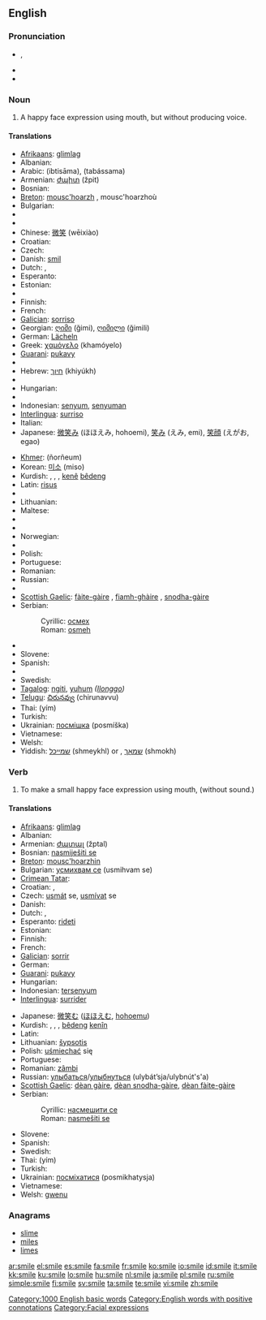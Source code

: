==English==

{{rank|afterwards|horses|wonder|706|smile|walk|places|simple}}

===Pronunciation===
* {{IPA|/smaɪl/}}, {{SAMPA|/smaIl/}}
* {{audio|en-us-smile.ogg|Audio (US)}}
* {{rhymes|aɪl}}

===Noun===
{{en-noun}}

# A happy face expression using mouth, but without producing voice.

====Translations====
{{trans-top|a happy face expression using mouth, but without producing voice}}
* [[Afrikaans]]: [[glimlag]]
* Albanian: {{t+|sq|buzëqeshje|f|xs=Albanian}}
* Arabic: {{Arab|[[ابتسامة]]}} (ibtisāma), {{Arab|[[تبسم]]}} (tabássama)
* Armenian: [[ժպիտ]] (žpit)
* Bosnian: {{t-|bs|osmijeh|m}}
* [[Breton]]: [[mousc'hoarzh]] {{m}}, mousc'hoarzhoù {{p}}
* Bulgarian: {{t+|bg|усмивка|f|tr=usmivka|sc=Cyrl}}
* {{trreq|Burmese}}
* {{trreq|Catalan}}
* Chinese: [[微笑]] (wēixiào)
* Croatian: {{t-|hr|osmijeh|m|alt=ȍsmijēh}}
* Czech: {{t-|cs|úsměv|m}}
* Danish: [[smil]] {{c}}
* Dutch: {{t+|nl|glimlach|m}}, {{t+|nl|lach}}
* Esperanto: {{t-|eo|rideto|xs=Esperanto}}
* Estonian: {{t|et|naeratus}}
* {{trreq|Faroese}}
* Finnish: {{t+|fi|hymy}}
* French: {{t+|fr|sourire|m}}
* [[Galician]]: [[sorriso]] {{m}}
* Georgian: [[ღიმი]] (ğimi), [[ღიმილი]] (ğimili)
* German: [[Lächeln]] {{n}}
* Greek: [[χαμόγελο]] {{n}} (khamóyelo)
* [[Guarani]]: [[pukavy]]
* {{trreq|Gujarati}}
* Hebrew: [[חיוך]] (khiyúkh)
* {{trreq|Hindi}}
* Hungarian: {{t+|hu|mosoly}}
* {{trreq|Icelandic}}
* Indonesian: [[senyum]], [[senyum|senyuman]]
* [[Interlingua]]: [[surriso]]
* Italian: {{t+|it|sorriso|m}}
* Japanese: [[微笑み]] (ほほえみ, hohoemi), [[笑み]] (えみ, emi), [[笑顔]] (えがお, egao)
{{trans-mid}}
* [[Khmer]]: {{Khmr|[[ញញឹម]]}} (ñorñeum)
* Korean: [[미소]] (miso)
* Kurdish: {{t+|ku|bişir}} {{f}}, {{t+|ku|girrnij}} {{f}}, {{t+|ku|bişkurr}} {{f}}, [[ken]]ê [[bêdeng]] {{m}}
* Latin: [[risus]] {{f}}
* {{trreq|Latvian}}
* Lithuanian: {{t-|lt|šypsena|xs=Lithuanian}}
* Maltese: {{t+|mt|tbissima|f}}
* {{trreq|Maori}}
* {{trreq|Mongolian}}
* Norwegian: {{t+|no|smil|n}}
* {{trreq|Persian}}
* Polish: {{t+|pl|uśmiech|m}}
* Portuguese: {{t+|pt|sorriso|m}}
* Romanian: {{t-|ro|zâmbet|n}}
* Russian: {{t+|ru|улыбка|f|tr=ulýbka|sc=Cyrl}}
* {{trreq|Sanskrit}}
* [[Scottish Gaelic]]: [[fàite-gàire]] {{f}}, [[fiamh-ghàire]] {{m}}, [[snodha-gàire]] {{m}}
* Serbian:
*: Cyrillic: [[осмех]] {{m}}
*: Roman: [[osmeh]] {{m}}
* {{trreq|Slovak}}
* Slovene: {{t+|sl|nasmeh|m}}
* Spanish: {{t-|es|sonrisa|f}}
* {{trreq|Swahili}}
* Swedish: {{t+|sv|leende|n}}
* [[Tagalog]]: [[ngiti]], [[yuhum]] ''([[Ilonggo]])''
* [[Telugu]]: [[చిరునవ్వు]] (chirunavvu)
* Thai: {{Thai|[[ยิ้ม]]}} (yím)
* Turkish: {{t+|tr|gülüş}}
* Ukrainian: [[посмішка]] (posmíška) {{f}}
* Vietnamese: {{t+|vi|cười|xs=Vietnamese}}
* Welsh: {{t-|cy|gwên|xs=Welsh}}
* Yiddish: [[שמייכל]] (shmeykhl) {{m}} or {{n}}, [[שמאָך]] (shmokh) {{m}}
{{trans-bottom}}

===Verb===
{{en-verb|smil|ing}}

# To make a small happy face expression using mouth, (without sound.)

====Translations====
{{trans-top|to make a small happy face}}
* [[Afrikaans]]: [[glimlag]]
* Albanian: {{t+|sq|buzëqesh|xs=Albanian}}
* Armenian: [[ժպտալ]] (žptal)
* Bosnian: [[nasmiješiti se]]
* [[Breton]]: [[mousc'hoarzhin]]
* Bulgarian: [[усмихвам|усмихвам се]] (usmihvam se)
* [[Crimean Tatar]]: {{t-|crh|külümsemek}}
* Croatian: {{t-|hr|nasmiješiti|alt=nasmijéšiti se}}, {{t-|hr|osmjehnuti|alt=osmjéhnuti se}}
* Czech: [[usmát]] se, [[usmívat]] se
* Danish: {{t-|da|smile}}
* Dutch: {{t+|nl|glimlachen}}, {{t-|nl|smuilen}}
* Esperanto: [[rideti]]
* Estonian: {{t|et|naeratama}}
* Finnish: {{t+|fi|hymyillä}}
* French: {{t+|fr|sourire}}
* [[Galician]]: [[sorrir]]
* German: {{t+|de|lächeln}}
* [[Guarani]]: [[pukavy]]
* Hungarian: {{t+|hu|mosolyog}}
* Indonesian: [[senyum|tersenyum]]
* [[Interlingua]]: [[surrider]]
{{trans-mid}}
* Japanese: [[微笑む]] ([[ほほえむ]], [[hohoemu]])
* Kurdish: {{t+|ku|bişirîn}}, {{t|ku|girrnijîn}}, {{t|ku|bişkurrîn}} {{f}}, [[bêdeng]] [[kenîn]]
* Latin: {{t-|la|subrideo|alt=subrīdeō}}
* Lithuanian: [[šypsotis]]
* Polish: [[uśmiechać]] się
* Portuguese: {{t+|pt|sorrir}}
* Romanian: [[zâmbi]]
* Russian: [[улыбаться]]/[[улыбнуться]] (ulybát’sja/ulybnút's'a)
* [[Scottish Gaelic]]: [[dèan gàire]], [[dèan snodha-gàire]], [[dèan fàite-gàire]]
* Serbian:
*: Cyrillic: [[насмешити се]]
*: Roman: [[nasmešiti se]]
* Slovene: {{t+|sl|nasmehniti se}}
* Spanish: {{t-|es|sonreír}}
* Swedish: {{t+|sv|le}}
* Thai: {{Thai|[[ยิ้ม]]}} (yím)
* Turkish: {{t+|tr|gülümsemek}}
* Ukrainian: [[посміхатися]] (posmikhatysja)
* Vietnamese: {{t+|vi|cười|xs=Vietnamese}}
* Welsh: [[gwenu]]
{{trans-bottom}}

===Anagrams===
* [[slime]]
* [[miles]]
* [[limes]]

[[Category:1000 English basic words]]
[[Category:English words with positive connotations]]
[[Category:Facial expressions]]

[[ar:smile]]
[[el:smile]]
[[es:smile]]
[[fa:smile]]
[[fr:smile]]
[[ko:smile]]
[[io:smile]]
[[id:smile]]
[[it:smile]]
[[kk:smile]]
[[ku:smile]]
[[lo:smile]]
[[hu:smile]]
[[nl:smile]]
[[ja:smile]]
[[pl:smile]]
[[ru:smile]]
[[simple:smile]]
[[fi:smile]]
[[sv:smile]]
[[ta:smile]]
[[te:smile]]
[[vi:smile]]
[[zh:smile]]